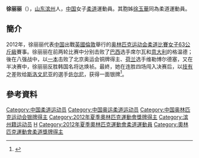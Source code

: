 {{Infobox sportsperson
| headercolor    = #F0E68C
| name           = 徐丽丽
| image          = 
| imagesize      =
| caption        =
| birthname      =
| fullname       =
| nickname       =
| nationality    = 
| residence      =
| birthdate      = {{birth_date_and_age|1988|2|18}}<ref name="伦敦奥运">{{cite web|title=2012伦敦奥运会中国体育代表团成员名录 - 徐丽丽|url=http://2012teamchina.olympic.cn/index.php/personview/persons/16352|access-date=2012-07-17|archive-date=2021-03-28|archive-url=https://web.archive.org/web/20210328034547/http://2012teamchina.olympic.cn/index.php/personview/persons/16352}}{{zh-cn}}</ref>
| birthplace     = {{CHN}}[[山东省|山东省]][[滨州市|滨州市]]
| height         = {{height|m=1.64}}<ref name="伦敦奥运"/>
| weight         = {{weight|kg=63}}<ref name="伦敦奥运"/>
| website        = 
| country        = {{CHN}}
| sport          = 女子[[柔道|柔道]]
| collegeteam    =
| club           =
| team           =
| turnedpro      =
| coach          = [[程志山|程志山]]<ref name="伦敦奥运"/>
| retired        =
| coaching       =
| worlds         =
| regionals      =
| nationals      =
| olympics       =
| paralympics    =
| highestranking =
| pb             =
| medaltemplates = 
{{MedalSport | 女子[[柔道|柔道]]}}
{{MedalCountry | {{CHN}}}}
{{MedalCompetition|[[奧林匹克運動會|奧林匹克運動會]]}}
{{MedalSilver |[[2012年夏季奧林匹克運動會|2012年 倫敦]] | [[2012年夏季奧林匹克運動會柔道比賽－女子63公斤級|63公斤級]]}}
| show-medals    = yes
}}
'''徐丽丽'''（{{bd|1988年|2月18日}}），[[山东|山东]][[滨州|滨州]]人，[[中国|中国]]女子[[柔道|柔道]]運動員。其胞姊[[徐玉華|徐玉華]]同為柔道運動員。

==簡介==
2012年，徐丽丽代表[[2012年夏季奥林匹克运动会中国代表团|中国]]出戰[[英國|英國]][[倫敦|倫敦]]舉行的[[2012年夏季奥林匹克运动会|奥林匹克运动会]][[2012年夏季奧林匹克運動會柔道比賽|柔道比賽]][[2012年夏季奧林匹克運動會柔道比賽－女子63公斤級|女子63公斤級]]賽事。徐丽丽在前两轮比赛中分别击败了[[2012年夏季奥林匹克运动会巴西代表团|巴西]]选手席尔瓦和[[2012年夏季奥林匹克运动会意大利代表团|意大利]]的格温德；後在八强战中，以[[一本|一本]]击败了北京奥运会铜牌得主、[[2012年夏季奥林匹克运动会荷兰代表团|荷兰]]选手维勒博尔德塞，又在半决赛中，徐丽丽反胜韩国名将达焕祯。最終，她在连胜四场闯入决赛后，以[[技有|技有]]之差败给[[2012年夏季奥林匹克运动会斯洛文尼亚代表团|斯洛文尼亚]]的選手[[佐尔尼|佐尔尼]]，获得一面银牌<ref>{{cite news|title=徐丽丽“意外”摘银 中国柔道首获牌|url=http://www.chinadaily.com.cn/micro-reading/dzh/2012-08-01/content_6598374.html|newspaper=新华网|date=2012-08-01}}{{Dead link|date=2019年6月 |bot=InternetArchiveBot |fix-attempted=yes }}</ref>。

==參考資料==
{{Reflist}}

{{DEFAULTSORT:Xu Lili}}
[[Category:中国柔道运动员|Category:中国柔道运动员]]
[[Category:中国奥运柔道运动员|Category:中国奥运柔道运动员]]
[[Category:中国奥林匹克运动会银牌得主|Category:中国奥林匹克运动会银牌得主]]
[[Category:2012年夏季奧林匹克運動會獎牌得主|Category:2012年夏季奧林匹克運動會獎牌得主]]
[[Category:滨州籍运动员|Category:滨州籍运动员]]
[[Category:徐姓|H]]
[[Category:2012年夏季奧林匹克運動會柔道運動員|Category:2012年夏季奧林匹克運動會柔道運動員]]
[[Category:奧林匹克運動會柔道獎牌得主|Category:奧林匹克運動會柔道獎牌得主]]